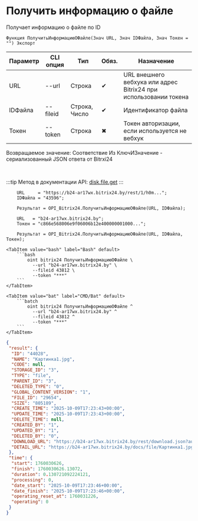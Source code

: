 ﻿---
sidebar_position: 3
description: Получить информацию о файле и другие функции для работы с Bitrix24 в Открытом пакете интеграций - бесплатной open-source библиотеке интеграций для 1С:Предприятие 8, OneScript и CLI
keywords: [1C, 1С, 1С:Предприятие, 1С:Предприятие 8.3, API, Интеграция, Сервисы, Обмен, OneScript, CLI, Bitrix24]
---


# Получить информацию о файле
 Получает информацию о файле по ID



`Функция ПолучитьИнформациюОФайле(Знач URL, Знач IDФайла, Знач Токен = "") Экспорт`

  | Параметр | CLI опция | Тип | Обяз. | Назначение |
  |-|-|-|-|-|
  | URL | --url | Строка | &#x2714; | URL внешнего вебхука или адрес Bitrix24 при использовании токена |
  | IDФайла | --fileid | Строка, Число | &#x2714; | Идентификатор файла |
  | Токен | --token | Строка | &#x2716; | Токен авторизации, если используется не вебхук |

  
  Возвращаемое значение:   Соответствие Из КлючИЗначение - сериализованный JSON ответа от Bitrxi24

<br/>

:::tip
Метод в документации API: [disk.file.get](https://dev.1c-bitrix.ru/rest_help/disk/file/disk_file_get.php)
:::
<br/>


```bsl title="Пример использования для 1С:Предприятие/OneScript"
    URL     = "https://b24-ar17wx.bitrix24.by/rest/1/h0m...";
    IDФайла = "43596";

    Результат = OPI_Bitrix24.ПолучитьИнформациюОФайле(URL, IDФайла);

    URL   = "b24-ar17wx.bitrix24.by";
    Токен = "c866e568006e9f06006b12e400000001000...";

    Результат = OPI_Bitrix24.ПолучитьИнформациюОФайле(URL, IDФайла, Токен);
```
    

 <Tabs>
  
    <TabItem value="bash" label="Bash" default>
        ```bash
            oint bitrix24 ПолучитьИнформациюОФайле \
              --url "b24-ar17wx.bitrix24.by" \
              --fileid 43812 \
              --token "***"
        ```
    </TabItem>
  
    <TabItem value="bat" label="CMD/Bat" default>
        ```batch
            oint bitrix24 ПолучитьИнформациюОФайле ^
              --url "b24-ar17wx.bitrix24.by" ^
              --fileid 43812 ^
              --token "***"
        ```
    </TabItem>
</Tabs>


```json title="Результат"
{
 "result": {
  "ID": "44028",
  "NAME": "Картинка1.jpg",
  "CODE": null,
  "STORAGE_ID": "3",
  "TYPE": "file",
  "PARENT_ID": "3",
  "DELETED_TYPE": "0",
  "GLOBAL_CONTENT_VERSION": "1",
  "FILE_ID": "29654",
  "SIZE": "805189",
  "CREATE_TIME": "2025-10-09T17:23:43+00:00",
  "UPDATE_TIME": "2025-10-09T17:23:43+00:00",
  "DELETE_TIME": null,
  "CREATED_BY": "1",
  "UPDATED_BY": "1",
  "DELETED_BY": "0",
  "DOWNLOAD_URL": "https://b24-ar17wx.bitrix24.by/rest/download.json?auth=4cfde768006e9f06006b12e40000000100000716fb40795b959fbacafadf445910329b&token=disk%7CaWQ9NDQwMjgmXz1BOW9NWGJNVkV4Mmxla0FhcGtXQUR2STY0TXVDYzZpZw%3D%3D%7CImRvd25sb2FkfGRpc2t8YVdROU5EUXdNamdtWHoxQk9XOU5XR0pOVmtWNE1teGxhMEZoY0d0WFFVUjJTVFkwVFhWRFl6WnBadz09fDRjZmRlNzY4MDA2ZTlmMDYwMDZiMTJlNDAwMDAwMDAxMDAwMDA3MTZmYjQwNzk1Yjk1OWZiYWNhZmFkZjQ0NTkxMDMyOWIi.9I9lmX7OatoPTs97pxPqRRhp5aONFvpPg%2BvZ%2Fe3exTM%3D",
  "DETAIL_URL": "https://b24-ar17wx.bitrix24.by/docs/file/Картинка1.jpg"
 },
 "time": {
  "start": 1760030626,
  "finish": 1760030626.13072,
  "duration": 0.130721092224121,
  "processing": 0,
  "date_start": "2025-10-09T17:23:46+00:00",
  "date_finish": "2025-10-09T17:23:46+00:00",
  "operating_reset_at": 1760031226,
  "operating": 0
 }
}
```

